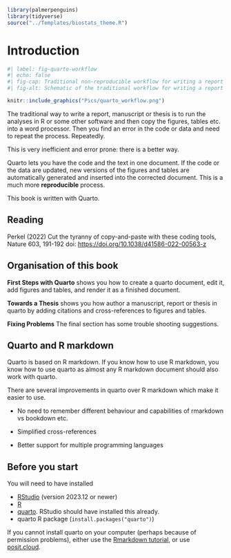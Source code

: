 ```r
library(palmerpenguins)
library(tidyverse)
source("../Templates/biostats_theme.R")
```

# Introduction

```r
#| label: fig-quarto-workflow
#| echo: false
#| fig-cap: Traditional non-reproducible workflow for writing a report or manuscript (left) with copy and paste, and the reproducible quarto workflow (right) with code and text in the same document.
#| fig-alt: Schematic of the traditional workflow for writing a report or manuscript (left) with copy and paste, and the quarto workflow (right) with code and text in the same document.

knitr::include_graphics("Pics/quarto_workflow.png")
```


The traditional way to write a report, manuscript or thesis is to run the analyses in R or some other software and then copy the figures, tables etc. into a word processor.
Then you find an error in the code or data and need to repeat the process.
Repeatedly.

This is very inefficient and error prone: there is a better way.

Quarto lets you have the code and the text in one document.
If the code or the data are updated, new versions of the figures and tables are automatically generated and inserted into the corrected document.
This is a much more **reproducible** process.

This book is written with Quarto.

::: callout-note
## Reading

Perkel (2022) Cut the tyranny of copy-and-paste with these coding tools, Nature 603, 191-192 doi: <https://doi.org/10.1038/d41586-022-00563-z>
:::

## Organisation of this book

**First Steps with Quarto** shows you how to create a quarto document, edit it, add figures and tables, and render it as a finished document.

**Towards a Thesis** shows you how author a manuscript, report or thesis in quarto by adding citations and cross-references to figures and tables.

**Fixing Problems** The final section has some trouble shooting suggestions.

::: callout-tip
## Quarto and R markdown

Quarto is based on R markdown.
If you know how to use R markdown, you know how to use quarto as almost any R markdown document should also work with quarto.

There are several improvements in quarto over R markdown which make it easier to use.

-   No need to remember different behaviour and capabilities of rmarkdown vs bookdown etc.

-   Simplified cross-references

-   Better support for multiple programming languages
:::

::: callout-note
## Before you start

You will need to have installed

-   [RStudio](https://www.rstudio.com/products/rstudio/) (version 2023.12 or newer)
-   [R](https://cran.r-project.org/)
-   [quarto](https://quarto.org/docs/get-started/ "Download quarto"). RStudio should have installed this already.
-   quarto R package (`install.packages("quarto")`)

If you cannot install quarto on your computer (perhaps because of permission problems), either use the [Rmarkdown tutorial](https://biostats-r.github.io/biostats/rmarkdown/index.html), or use [posit.cloud](https://posit.cloud).
:::
